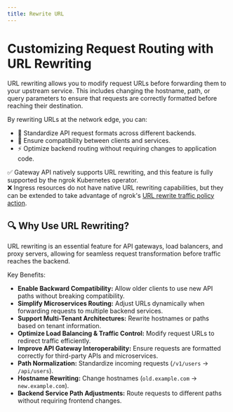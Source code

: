 ```yaml
---
title: Rewrite URL
---
```


# Customizing Request Routing with URL Rewriting

URL rewriting allows you to modify request URLs before forwarding them to your upstream service. 
This includes changing the hostname, path, or query parameters to ensure that requests are correctly formatted before reaching their destination.

By rewriting URLs at the network edge, you can:
- 🔄 Standardize API request formats across different backends.
- 🚀 Ensure compatibility between clients and services.
- ⚡ Optimize backend routing without requiring changes to application code.

✅ Gateway API natively supports URL rewriting, and this feature is fully supported by the ngrok Kubernetes operator. <br />
❌ Ingress resources do not have native URL rewriting capabilities, but they can be extended to take advantage of ngrok's [URL rewrite traffic policy action](/traffic-policy/actions/url-rewrite/).


## 🔍 Why Use URL Rewriting?

URL rewriting is an essential feature for API gateways, load balancers, and proxy servers, allowing for seamless request transformation before traffic reaches the backend.

Key Benefits:
- **Enable Backward Compatibility:** Allow older clients to use new API paths without breaking compatibility.
- **Simplify Microservices Routing:** Adjust URLs dynamically when forwarding requests to multiple backend services.
- **Support Multi-Tenant Architectures:** Rewrite hostnames or paths based on tenant information.
- **Optimize Load Balancing & Traffic Control:** Modify request URLs to redirect traffic efficiently.
- **Improve API Gateway Interoperability:** Ensure requests are formatted correctly for third-party APIs and microservices.
- **Path Normalization:** Standardize incoming requests (`/v1/users` → `/api/users`).
- **Hostname Rewriting:** Change hostnames (`old.example.com` → `new.example.com`).
- **Backend Service Path Adjustments:** Route requests to different paths without requiring frontend changes.




<!-- prettier-ignore-start -->
<Tabs groupId="kind" queryString="kind">
	<TabItem value="agent-endpoint" label="AgentEndpoint" default>
	</TabItem>
	<TabItem value="cloud-endpoint" label="CloudEndpoint">
  </TabItem>
	<TabItem value="ingress" label="Ingress">
  </TabItem>
	<TabItem value="gateway-api" label="Gateway API">
  </TabItem>
</Tabs>
<!-- prettier-ignore-end -->

